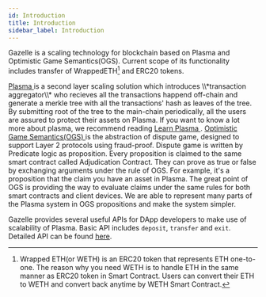 ```yaml
---
id: Introduction
title: Introduction
sidebar_label: Introduction
---
```


Gazelle is a scaling technology for blockchain based on Plasma and Optimistic Game Semantics(OGS). Current scope of its functionality includes transfer of WrappedETH[^1] and ERC20 tokens.

<a href="https://www.plasma.io/plasma.pdf" target="_blank" rel="noopener">
  Plasma
</a> is a second layer scaling solution which introduces \\*transaction aggregator\\* who recieves all the transactions happend off-chain and generate a merkle tree with all the transactions' hash as leaves of the tree. By submitting root of the tree to the main-chain periodically, all the users are assured to protect their assets on Plasma. If you want to know a lot more about plasma, we recommend reading
<a href="https://www.learnplasma.org/en/" target="_blank" rel="noopener">
  Learn Plasma
</a>.
<a
  href="https://plasma.group/optimistic-game-semantics.pdf"
  target="_blank"
  rel="noopener"
>
  Optimistic Game Semantics(OGS)
</a>
is the abstraction of dispute game, designed to support Layer 2 protocols using fraud-proof.
Dispute game is written by Predicate logic as proposition.
Every proposition is claimed to the same smart contract called Adjudication Contract.
They can prove as true or false by exchanging arguments under the rule of OGS.
For example, it's a proposition that the claim you have an asset in Plasma.
The great point of OGS is providing the way to evaluate claims under the same rules for both smart contracts and client devices.
We are able to represent many parts of the Plasma system in OGS propositions and make the system simpler.

<!-- TODO: where do we put the link to Plasma? -->

Gazelle provides several useful APIs for DApp developers to make use of scalability of Plasma. Basic API includes `deposit`, `transfer` and `exit`. Detailed API can be found [here](api/Plasma_Light_Client).

[^1]: Wrapped ETH(or WETH) is an ERC20 token that represents ETH one-to-one. The reason why you need WETH is to handle ETH in the same manner as ERC20 token in Smart Contract. Users can convert their ETH to WETH and convert back anytime by WETH Smart Contract.
